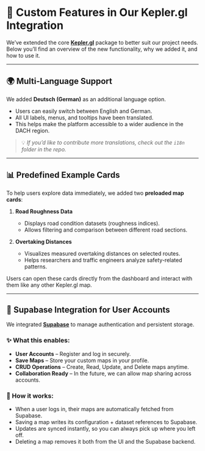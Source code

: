 # 🚀 Custom Features in Our Kepler.gl Integration

We’ve extended the core **[Kepler.gl](https://kepler.gl/)** package to better suit our project needs.  
Below you’ll find an overview of the new functionality, why we added it, and how to use it.

---

## 🌍 Multi-Language Support

We added **Deutsch (German)** as an additional language option.

- Users can easily switch between English and German.
- All UI labels, menus, and tooltips have been translated.
- This helps make the platform accessible to a wider audience in the DACH region.

> 💡 _If you’d like to contribute more translations, check out the `i18n` folder in the repo._

---

## 📊 Predefined Example Cards

To help users explore data immediately, we added two **preloaded map cards**:

1. **Road Roughness Data**

   - Displays road condition datasets (roughness indices).
   - Allows filtering and comparison between different road sections.

2. **Overtaking Distances**
   - Visualizes measured overtaking distances on selected routes.
   - Helps researchers and traffic engineers analyze safety-related patterns.

Users can open these cards directly from the dashboard and interact with them like any other Kepler.gl map.

---

## 🔐 Supabase Integration for User Accounts

We integrated **[Supabase](https://supabase.com/)** to manage authentication and persistent storage.

### ✨ What this enables:

- **User Accounts** – Register and log in securely.
- **Save Maps** – Store your custom maps in your profile.
- **CRUD Operations** – Create, Read, Update, and Delete maps anytime.
- **Collaboration Ready** – In the future, we can allow map sharing across accounts.

### 🔧 How it works:

- When a user logs in, their maps are automatically fetched from Supabase.
- Saving a map writes its configuration + dataset references to Supabase.
- Updates are synced instantly, so you can always pick up where you left off.
- Deleting a map removes it both from the UI and the Supabase backend.
